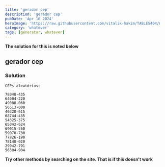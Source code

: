 ```yaml
---
title: 'gerador cep'
description: 'gerador cep'
pubDate: 'Apr 16 2024'
heroImage: 'https://raw.githubusercontent.com/vitalik-hakim/TABLES404/main/error_b/misc.png'
category: 'whatever'
tags: [generator, whatever]
---
```


**The solution for this is noted below**

## gerador cep

### Solution

```whatever
CEPs aleatórios:

78048-435
64004-220
49088-060
56513-000
40320-615
68744-435
54325-375
65042-624
69015-550
59070-730
77826-190
78148-020
29942-791
56304-904
```

**Try other methods by searching on the site. That is if this doesn't work**
